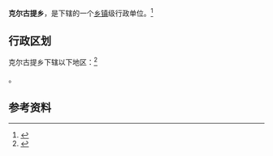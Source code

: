 {{中国乡级行政区
|景观照片文件名 = 
|景观照片描述 = 
|汉语拼音 = 
|其他语言 = 
|其他语言名称 = 
|旧称 = 
|地名出处 = 
|位置图文件名 = 
|位置图描述 = 
|自定义图片= 
|建置时间 = 
|政府驻地 = 
|毗邻 = 
|总面积 = 
|总人口 = 
|总人口年份 = 
|户籍人口 = 
|户籍人口年份 = 
|常住人口 = 
|常住人口年份 = 
|人口密度 = 
|GDP = 
|GDP年份 = 
|邮政编码 = 
|电话区号 = 996
|官方网站 = 
|网站名称 = 
|65/28/27/203/000}}

'''克尔古提乡'''，是{{PRC admin/fullname|65/28/27/203/000|3}}下辖的一个[[乡镇|乡镇]]级行政单位。<ref>{{PRC admin/ref sgc|{{PRC admin/parent|65/28/27/203/000}}}}</ref>

== 行政区划 ==

克尔古提乡下辖以下地区：<ref>{{PRC admin/ref sgc|65/28/27/203/000}}</ref>

{{PRC admin/children|65/28/27/203/000}}。

== 参考资料 ==

{{reflist}}

{{行政区划小作品}}
{{PRC admin/navcat|65/28/27/203/000}}